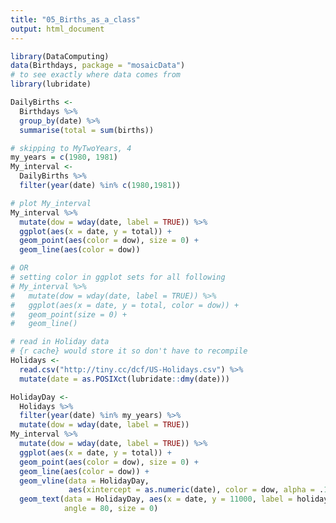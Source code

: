 ```yaml
---
title: "05_Births_as_a_class"
output: html_document
---
```


```r
library(DataComputing)
data(Birthdays, package = "mosaicData")
# to see exactly where data comes from
library(lubridate)
```

```r
DailyBirths <- 
  Birthdays %>% 
  group_by(date) %>%
  summarise(total = sum(births))
```

```r
# skipping to MyTwoYears, 4
my_years = c(1980, 1981)
My_interval <- 
  DailyBirths %>% 
  filter(year(date) %in% c(1980,1981))
```

```r
# plot My_interval
My_interval %>% 
  mutate(dow = wday(date, label = TRUE)) %>% 
  ggplot(aes(x = date, y = total)) +
  geom_point(aes(color = dow), size = 0) +
  geom_line(aes(color = dow))

# OR
# setting color in ggplot sets for all following
# My_interval %>% 
#   mutate(dow = wday(date, label = TRUE)) %>% 
#   ggplot(aes(x = date, y = total, color = dow)) +
#   geom_point(size = 0) +
#   geom_line()
```

```r
# read in Holiday data
# {r cache} would store it so don't have to recompile
Holidays <- 
  read.csv("http://tiny.cc/dcf/US-Holidays.csv") %>% 
  mutate(date = as.POSIXct(lubridate::dmy(date)))
```

```r
HolidayDay <- 
  Holidays %>% 
  filter(year(date) %in% my_years) %>% 
  mutate(dow = wday(date, label = TRUE)) 
My_interval %>% 
  mutate(dow = wday(date, label = TRUE)) %>% 
  ggplot(aes(x = date, y = total)) +
  geom_point(aes(color = dow), size = 0) +
  geom_line(aes(color = dow)) +
  geom_vline(data = HolidayDay, 
             aes(xintercept = as.numeric(date), color = dow, alpha = .1, size = 3)) +
  geom_text(data = HolidayDay, aes(x = date, y = 11000, label = holiday, color = "black", alpha = 0.1), 
            angle = 80, size = 0)
```

















